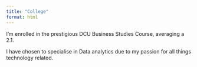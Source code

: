 ```yaml
---
title: "College"
format: html
---
```


I'm enrolled in the prestigious DCU Business Studies Course, averaging a 2.1.

I have chosen to specialise in Data analytics due to my passion for all things technology related.




